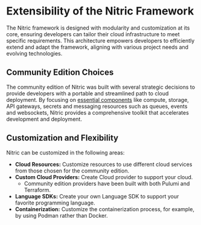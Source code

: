 # Extensibility of the Nitric Framework

The Nitric framework is designed with modularity and customization at its core, ensuring developers can tailor their cloud infrastructure to meet specific requirements. This architecture empowers developers to efficiently extend and adapt the framework, aligning with various project needs and evolving technologies.

## Community Edition Choices

The community edition of Nitric was built with several strategic decisions to provide developers with a portable and streamlined path to cloud deployment.
By focusing on [essential components](/reference/providers#standard-providers) like compute, storage, API gateways, secrets and messaging resources such as queues, events and websockets, Nitric provides a comprehensive toolkit that accelerates development and deployment.

## Customization and Flexibility

Nitric can be customized in the following areas:

- **Cloud Resources:** Customize resources to use different cloud services from those chosen for the community edition.
- **Custom Cloud Providers:** Create Cloud provider to support your cloud.
  - Community edition providers have been built with both Pulumi and Terraform.
- **Language SDKs:** Create your own Language SDK to support your favorite programming language.
- **Containerization:** Customize the containerization process, for example, by using Podman rather than Docker.
